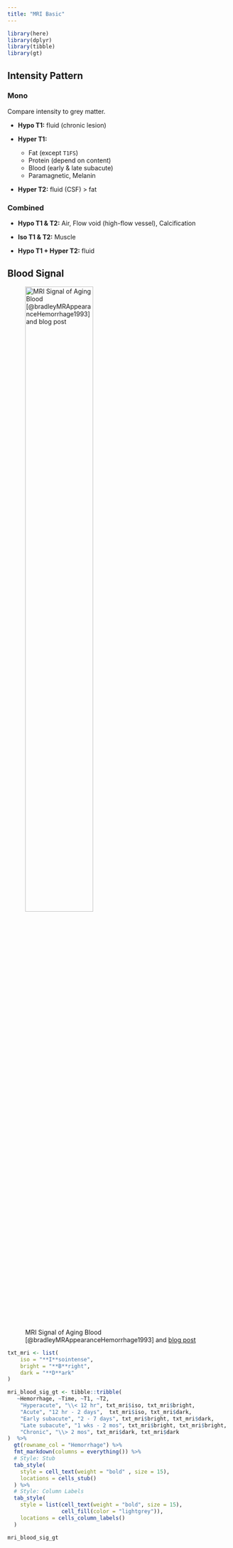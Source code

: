```yaml
---
title: "MRI Basic"
---
```


```r
library(here)
library(dplyr)
library(tibble)
library(gt)
```

## Intensity Pattern

### Mono

Compare intensity to grey matter.

-   **Hypo T1:** fluid (chronic lesion)

-   **Hyper T1:** 
    -   Fat (except `T1FS`)
    -   Protein (depend on content)
    -   Blood (early & late subacute)
    -   Paramagnetic, Melanin

-   **Hyper T2:** fluid (CSF) > fat   


### Combined


-   **Hypo T1 & T2:** Air, Flow void (high-flow vessel), Calcification

-   **Iso T1 & T2:** Muscle




-   **Hypo T1 + Hyper T2:** fluid





## Blood Signal

![MRI Signal of Aging Blood [@bradleyMRAppearanceHemorrhage1993] and [blog post](https://limpeter-mriblog.blogspot.com/2009/12/mr-signal-intensity-of-aging-blood.html)](../img/neuro/MRI-signal-blood.png){#fig-mri-sig-blood width="60%"}


```r
txt_mri <- list(
    iso = "**I**sointense",
    bright = "**B**right",
    dark = "**D**ark"
)
```

```r
mri_blood_sig_gt <- tibble::tribble(
   ~Hemorrhage, ~Time, ~T1, ~T2,
    "Hyperacute", "\\< 12 hr", txt_mri$iso, txt_mri$bright,
    "Acute", "12 hr - 2 days",  txt_mri$iso, txt_mri$dark,
    "Early subacute", "2 - 7 days", txt_mri$bright, txt_mri$dark,
    "Late subacute", "1 wks - 2 mos", txt_mri$bright, txt_mri$bright,
    "Chronic", "\\> 2 mos", txt_mri$dark, txt_mri$dark
)  %>% 
  gt(rowname_col = "Hemorrhage") %>% 
  fmt_markdown(columns = everything()) %>% 
  # Style: Stub
  tab_style(
    style = cell_text(weight = "bold" , size = 15),
    locations = cells_stub()
  ) %>% 
  # Style: Column Labels
  tab_style(
    style = list(cell_text(weight = "bold", size = 15), 
                 cell_fill(color = "lightgrey")),
    locations = cells_column_labels()
  )

mri_blood_sig_gt
```
